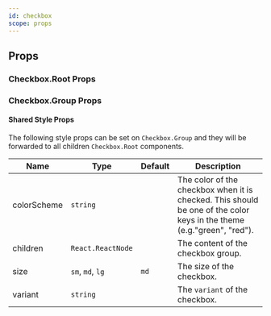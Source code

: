 ```yaml
---
id: checkbox
scope: props
---
```


## Props

### Checkbox.Root Props

<PropsTable of='CheckboxRoot' />

### Checkbox.Group Props

<PropsTable of='CheckboxGroup' />

#### Shared Style Props

The following style props can be set on `Checkbox.Group` and they will be
forwarded to all children `Checkbox.Root` components.

| Name        | Type              | Default | Description                                                                                                           |
| ----------- | ----------------- | ------- | --------------------------------------------------------------------------------------------------------------------- |
| colorScheme | `string`          |         | The color of the checkbox when it is checked. This should be one of the color keys in the theme (e.g."green", "red"). |
| children    | `React.ReactNode` |         | The content of the checkbox group.                                                                                    |
| size        | `sm`, `md`, `lg`  | `md`    | The size of the checkbox.                                                                                             |
| variant     | `string`          |         | The `variant` of the checkbox.                                                                                        |
